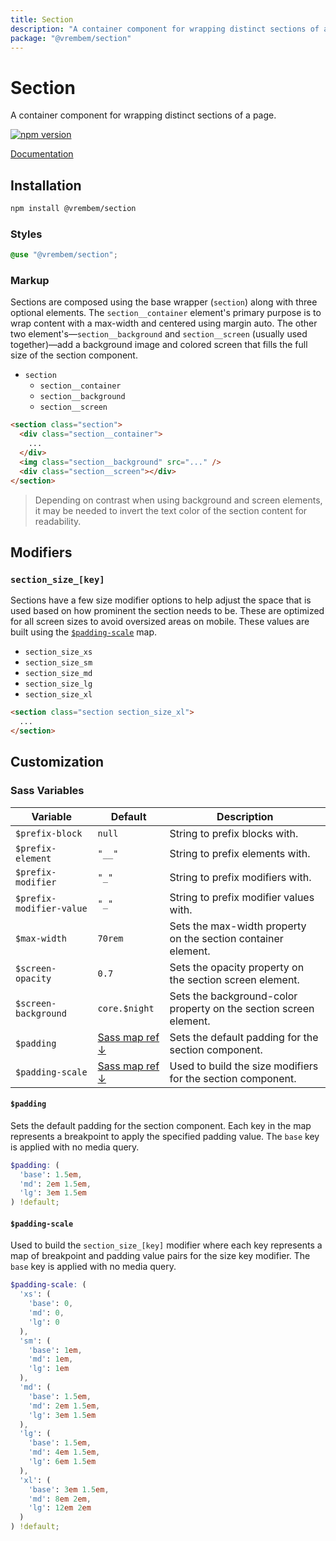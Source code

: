 ```yaml
---
title: Section
description: "A container component for wrapping distinct sections of a page."
package: "@vrembem/section"
---
```


# Section

A container component for wrapping distinct sections of a page.

[![npm version](https://img.shields.io/npm/v/%40vrembem%2Fsection.svg)](https://www.npmjs.com/package/%40vrembem%2Fsection)

[Documentation](https://vrembem.com/packages/section)

## Installation

```sh
npm install @vrembem/section
```

### Styles

```scss
@use "@vrembem/section";
```

### Markup

Sections are composed using the base wrapper (`section`) along with three optional elements. The `section__container` element's primary purpose is to wrap content with a max-width and centered using margin auto. The other two element's—`section__background` and `section__screen` (usually used together)—add a background image and colored screen that fills the full size of the section component.

- `section`
  - `section__container`
  - `section__background`
  - `section__screen`

```html
<section class="section">
  <div class="section__container">
    ...
  </div>
  <img class="section__background" src="..." />
  <div class="section__screen"></div>
</section>
```

> Depending on contrast when using background and screen elements, it may be needed to invert the text color of the section content for readability.

## Modifiers

### `section_size_[key]`

Sections have a few size modifier options to help adjust the space that is used based on how prominent the section needs to be. These are optimized for all screen sizes to avoid oversized areas on mobile. These values are built using the [`$padding-scale`](#padding-scale) map.

* `section_size_xs`
* `section_size_sm`
* `section_size_md`
* `section_size_lg`
* `section_size_xl`

```html
<section class="section section_size_xl">
  ...
</section>
```

## Customization

### Sass Variables

| Variable                 | Default                               | Description                                                       |
| ------------------------ | ------------------------------------- | ----------------------------------------------------------------- |
| `$prefix-block`          | `null`                                | String to prefix blocks with.                                     |
| `$prefix-element`        | `"__"`                                | String to prefix elements with.                                   |
| `$prefix-modifier`       | `"_"`                                 | String to prefix modifiers with.                                  |
| `$prefix-modifier-value` | `"_"`                                 | String to prefix modifier values with.                            |
| `$max-width`             | `70rem`                               | Sets the max-width property on the section container element.     |
| `$screen-opacity`        | `0.7`                                 | Sets the opacity property on the section screen element.          |
| `$screen-background`     | `core.$night`                         | Sets the background-color property on the section screen element. |
| `$padding`               | [Sass map ref &darr;](#padding)       | Sets the default padding for the section component.               |
| `$padding-scale`         | [Sass map ref &darr;](#padding-scale) | Used to build the size modifiers for the section component.       |

#### `$padding`

Sets the default padding for the section component. Each key in the map represents a breakpoint to apply the specified padding value. The `base` key is applied with no media query.

```scss
$padding: (
  'base': 1.5em,
  'md': 2em 1.5em,
  'lg': 3em 1.5em
) !default;
```

#### `$padding-scale`

Used to build the `section_size_[key]` modifier where each key represents a map of breakpoint and padding value pairs for the size key modifier. The `base` key is applied with no media query.

```scss
$padding-scale: (
  'xs': (
    'base': 0,
    'md': 0,
    'lg': 0
  ),
  'sm': (
    'base': 1em,
    'md': 1em,
    'lg': 1em
  ),
  'md': (
    'base': 1.5em,
    'md': 2em 1.5em,
    'lg': 3em 1.5em
  ),
  'lg': (
    'base': 1.5em,
    'md': 4em 1.5em,
    'lg': 6em 1.5em
  ),
  'xl': (
    'base': 3em 1.5em,
    'md': 8em 2em,
    'lg': 12em 2em
  )
) !default;
```
